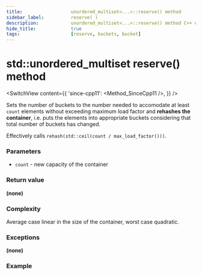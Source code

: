 ```yaml
---
title:					unordered_multiset<...>::reserve() method
sidebar_label:			reserve( )
description:			unordered_multiset<...>::reserve() method C++ documentation
hide_title:				true
tags:					[reserve, buckets, bucket]
---
```



<!----------------- Codes ---------------------->

<!-- reserve() -->

# std::unordered_multiset reserve() method

<SwitchView content={{
    'since-cpp11': <Method_SinceCpp11 />,
    }} />

Sets the number of buckets to the number needed to accomodate at least `count` elements without exceeding maximum load factor and **rehashes the container**,
i.e. puts the elements into appropriate buckets considering that total number of buckets has changed.

Effectively calls `rehash(std::ceil(count / max_load_factor()))`.

### Parameters

 - `count` - new capacity of the container

### Return value

**(none)**

### Complexity

Average case linear in the size of the container, worst case quadratic.

### Exceptions

**(none)**

### Example

<ImproveSection />
